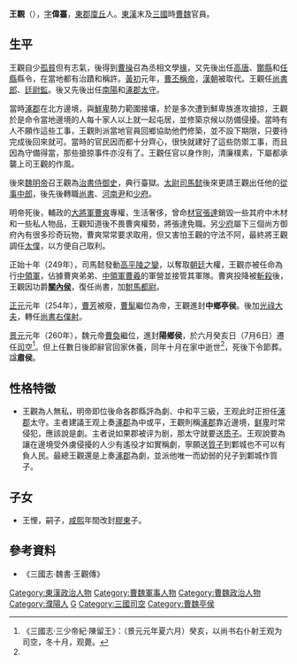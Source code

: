 {{otheruses|subject=漢末曹魏官員'''王觀'''|other=其他叫'''王觀'''的人物|王觀}}
'''王觀'''（{{bd|2世紀||260年|catIdx=W}}），[[表字|字]]'''偉臺'''，[[東郡|東郡]][[廩丘|廩丘]]人。[[東漢|東漢]]末及[[三國|三國]]時[[曹魏|曹魏]]官員。

== 生平 ==
王觀自少[[寒門|孤貧]]但有志氣，後得到[[曹操|曹操]]召為丞相文學[[掾|掾]]，又先後出任[[高唐|高唐]]、[[酇縣|酇縣]]和[[任縣|任縣]]縣令，在當地都有治蹟和稱許。[[黃初|黃初]]元年，[[曹丕|曹丕]][[稱帝|稱帝]]，[[漢朝|漢朝]]被取代。王觀任[[尚書郎|尚書郎]]、[[廷尉監|廷尉監]]。後又先後出任[[南陽|南陽]]和[[涿郡|涿郡]][[太守|太守]]。

當時[[涿郡|涿郡]]在北方邊境，與[[鮮卑|鮮卑]]勢力範圍接壤，於是多次遭到鮮卑族進攻搶掠，王觀於是命令當地邊境的人每十家人以上就一起屯居，並修築京候以防備侵擾。當時有人不願作這些工事，王觀則派當地官員回鄉協助他們修築，並不設下期限，只要待完成後回來就可。當時的官民因而都十分齊心，很快就建好了這些防禦工事，而且因為守備得當，那些搶掠事件亦沒有了。王觀任官以身作則，清廉樸素，下屬都承襲上司王觀的作風。

後來[[魏明帝|魏明帝]]召王觀為[[治書侍御史|治書侍御史]]，典行臺獄。[[太尉|太尉]][[司馬懿|司馬懿]]後來更請王觀出任他的[[從事中郎|從事中郎]]，後先後轉職[[尚書|尚書]]、[[河南尹|河南尹]]和[[少府|少府]]。

明帝死後，輔政的[[大將軍|大將軍]][[曹爽|曹爽]]專權，生活奢侈，曾命[[材官|材官]][[張達_(材官)|張達]]銷毀一些其府中木材和一些私人物品，王觀知道後不畏曹爽權勢，將張達免職。另[[少府|少府]]屬下三個尚方御府內有很多珍奇玩物，曹爽常常要求取用，但又害怕王觀的守法不阿，最終將王觀調任[[太僕|太僕]]，以方便自己取利。

正始十年（249年），司馬懿發動[[高平陵之變|高平陵之變]]，以奪取[[朝廷|朝廷]]大權，王觀亦被任命為行[[中領軍|中領軍]]，佔據曹爽弟弟、[[中領軍|中領軍]][[曹羲|曹羲]]的軍營並接管其軍隊。曹爽投降被[[斬殺|斬殺]]後，王觀因功爵'''[[關內侯|關內侯]]'''，復任尚書，加[[駙馬都尉|駙馬都尉]]。

[[正元_(曹髦)|正元]]元年（254年），[[曹芳|曹芳]]被廢，[[曹髦|曹髦]]繼位為帝，王觀進封'''中鄉亭侯'''。後加[[光祿大夫|光祿大夫]]，轉任[[僕射|尚書右僕射]]。

[[景元|景元]]元年（260年），魏元帝[[曹奐|曹奐]]繼位，進封'''陽鄉侯'''，於六月癸亥日（7月6日）遷任[[司空|司空]]<ref name=最後>《三國志·三少帝紀·陳留王》：（景元元年夏六月）癸亥，以尚书右仆射王观为司空，冬十月，观薨。</ref>。但上任數日後即辭官回家休養，同年十月在家中逝世<ref name=最後/>，死後下令節葬。諡'''肅侯'''。

== 性格特徵 ==
*王觀為人無私，明帝即位後命各郡縣評為劇、中和平三級，王观此时正担任[[涿郡|涿郡]]太守。主者建議王观上奏[[涿郡|涿郡]]為中或平，王觀則稱[[涿郡|涿郡]]靠近邊境，[[鲜卑|鲜卑]]时常侵犯，應該說是劇。主者说如果郡被评为剧，那太守就要送[[質子_(東亞政治)|质子]]。王观說要為讓在邊境受外虜侵擾的人少有遙役才如實稱劇，寧願送[[質子_(東亞政治)|質子]]到鄴城也不可以有負人民。最總王觀還是上奏[[涿郡|涿郡]]為劇，並派他唯一而幼弱的兒子到鄴城作質子。

== 子女 ==
*王悝，嗣子，[[咸熙|咸熙]]年間改封[[膠東郡|膠東]]子。

== 參考資料 ==
*《三國志·魏書·王觀傳》
{{start box}}
{{s-before|[[王昶_(三國)|王昶]]}}
{{s-title|[[曹魏|曹魏]][[司空|司空]]|260年}}
{{s-after|[[王祥|王祥]]}}
{{end box}}

{{三国志}}
{{DEFAULTSORT:W}}
[[Category:東漢政治人物|Category:東漢政治人物]]
[[Category:曹魏軍事人物|Category:曹魏軍事人物]]
[[Category:曹魏政治人物|Category:曹魏政治人物]]
[[Category:濮陽人|Category:濮陽人]]
[[Category:王姓|G]]
[[Category:三國司空|Category:三國司空]]
[[Category:曹魏亭侯|Category:曹魏亭侯]]